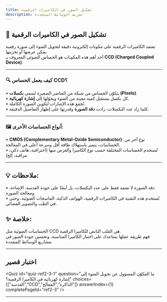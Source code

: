 ```yaml
---
title: تشكيل الصور في الكاميرات الرقمية
description: تعريف الوسائط المتعددة
---
```




## 📸 تشكيل الصور في الكاميرات الرقمية

تعتمد الكاميرات الرقمية على مكونات إلكترونية دقيقة لتحويل الضوء إلى صورة رقمية يمكن عرضها أو تخزينها.  
أحد أهم هذه المكونات هو الحساس الضوئي المعروف بـ **CCD (Charged Coupled Device)**.

<ImageLightbox src="/pics/7.webp" alt="صورة توضيحية" width="100%" />

---

### 🔍 كيف يعمل الحساس CCD؟

•   يتكوّن الحساس من شبكة من العناصر الصغيرة تُسمى **بكسلات (Pixels)**.  
•   كل بكسل يستقبل كمية معينة من الضوء ويحوّلها إلى **إشارة كهربائية**.  
•   تُجمع هذه الإشارات لتكوين الصورة الكاملة.  
•   كلما زاد عدد البكسلات، زادت **دقة الصورة** وقدرتها على إظهار التفاصيل الدقيقة.

---


### 🖼️ أنواع الحساسات الأخرى:

•   **CMOS (Complementary Metal-Oxide Semiconductor)**: نوع آخر من الحساسات، يتميز باستهلاك طاقة أقل وسرعة أعلى في المعالجة.  
•   تُستخدم الحساسات المختلفة حسب نوع الكاميرا والغرض منها (احترافية، هاتف ذكي، مراقبة، إلخ).

---

## 💡 ملاحظات:

•   دقة الصورة لا تعتمد فقط على عدد البكسلات، بل أيضًا على جودة العدسة، الإضاءة، ومعالجة الصورة.  
•   تُستخدم هذه التقنية في الكاميرات الرقمية، الهواتف الذكية، الماسحات الضوئية، وحتى في الطب والتصوير الفضائي.


## ✨ خلاصة:

الحساسات الضوئية مثل CCD هي القلب النابض للكاميرا الرقمية.  
فهم طريقة عملها يساعدك على اختيار الكاميرا المناسبة، وتحسين جودة الصور في مشاريع الوسائط المتعددة.


---

## اختبار قصير

<Quiz
  id="quiz-ref2-3-1"
  question="ما المكوّن المسؤول عن تحويل الضوء إلى إشارة كهربائية في الكاميرا الرقمية؟"
  choices={["العدسة","CCD","الذاكرة","المعالج"]}
  answerIndex={1}
  completePageId="ref2-3"
/>

---

<LessonComplete pageId="ref2-3" />

